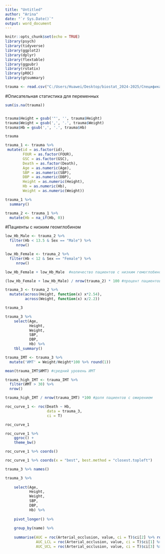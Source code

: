 ```yaml
---
title: "Untitled"
author: "Arina"
date: "`r Sys.Date()`"
output: word_document
---
```


```r
knitr::opts_chunk$set(echo = TRUE)
library(psych)
library(tidyverse)
library(ggplot2)
library(dplyr)
library(flextable)
library(ggpubr)
library(rstatix)
library(pROC)
library(gtsummary)

```

```r
trauma <- read.csv("C:/Users/Huawei/Desktop/biostat_2024-2025/Специфика мед данных/trauma - Sheet1.csv")
```


#Описательная статистика для переменных
```r
sum(is.na(trauma))


trauma$Height = gsub('"', '', trauma$Height)
trauma$Weight = gsub(',', '.', trauma$Weight)
trauma$Hb = gsub(',', '.', trauma$Hb)

trauma

```
```r
trauma_1 <- trauma %>%
 mutate(id = as.factor(id),
        FOUR = as.factor(FOUR),
        GSC = as.factor(GSC),
        Death = as.factor(Death),
        Age = as.numeric(Age),
        SBP = as.numeric(SBP),
        DBP = as.numeric(DBP),
        Height = as.numeric(Height),
        Hb = as.numeric(Hb),
        Weight = as.numeric(Weight))
```

```r
trauma_1 %>%
  summary()
```

```r
trauma_2 <- trauma_1 %>%
  mutate(Hb = na_if(Hb, 0))
```

#Пациенты с низким геомглобином
```r
low_Hb_Male <- trauma_2 %>%
  filter(Hb < 13.5 & Sex == "Male") %>%
     nrow()

low_Hb_Female <- trauma_2 %>%
  filter(Hb < 12 & Sex == "Female") %>%
     nrow()

low_Hb_Female + low_Hb_Male  #количество пациентов с низким гемоглобином

(low_Hb_Female + low_Hb_Male) / nrow(trauma_2) * 100 #процент пациентов с низким гемоглобином
```

```r
trauma_3 <- trauma_2 %>%
  mutate(across(Height, function(x) x*2.54),
         across(Weight, function(x) x/2.2))

trauma_3
```

```r
trauma_3 %>% 
    select(Age,
           Height,
           Weight,
           SBP,
           DBP,
           Hb) %>% 
    tbl_summary() 
```

```r
trauma_IMT <- trauma_3 %>%
  mutate('ИМТ' = Weight/Height*100 %>% round(1))

mean(trauma_IMT$ИМТ) #средний уровень ИМТ

trauma_high_IMT <- trauma_IMT %>%
  filter(ИМТ > 30) %>%
  nrow()

trauma_high_IMT / nrow(trauma_IMT) *100 #доля пациентов с ожирением


```
```r
roc_curve_1 <- roc(Death ~ Hb, 
                   data = trauma_3,
                   ci = T)

roc_curve_1
```

```r
roc_curve_1 %>% 
    ggroc() + 
    theme_bw()
```
```r
roc_curve_1 %>% coords()
```
```r
roc_curve_1 %>% coords(x = "best", best.method = "closest.topleft")
```
```r
trauma_3 %>% names()

trauma_3 %>% 
    
    select(Age,
           Height,
           Weight,
           SBP,
           DBP,
           Hb) %>% 
    
    pivot_longer() %>% 
    
    group_by(name) %>% 
    
    summarise(AUC = roc(Arterial_occlusion, value, ci = T)$ci[2] %>% round(3),
              AUC_LCL = roc(Arterial_occlusion, value, ci = T)$ci[1] %>% round(3),
              AUC_UCL = roc(Arterial_occlusion, value, ci = T)$ci[3] %>% round(3))
```

